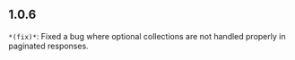 ## 1.0.6
`*(fix)*`: Fixed a bug where optional collections are not handled properly in paginated responses.

